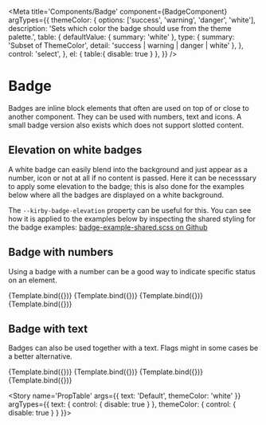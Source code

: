 

<Meta 
  title='Components/Badge' 
  component={BadgeComponent}
  argTypes={{
    themeColor: {
      options: ['success', 'warning', 'danger', 'white'],
      description: 'Sets which color the badge should use from the theme palette.',
      table: {
        defaultValue: {
          summary: 'white'
        },
        type: {
          summary: 'Subset of ThemeColor',
          detail: 'success | warning | danger | white'
        },
      },
      control: 'select',
    },
    el: {
      table:{
        disable: true
      }
    },
  }}
  />

# Badge
Badges are inline block elements that often are used on top of or close to another component. They can be used with numbers, text and icons.
A small badge version also exists which does not support slotted content.

## Elevation on white badges
A white badge can easily blend into the background and just appear as a number, icon or not at all if no content is passed. 
Here it can be necesssary to apply some elevation to the badge; this is also done for the examples below where all the badges are displayed on a white background.

The `--kirby-badge-elevation` property can be useful for this. You can see how it is applied to the examples below by inspecting the shared styling for the badge examples:
[badge-example-shared.scss on Github](https://github.com/kirbydesign/designsystem/blob/master/apps/cookbook/src/app/examples/badge-example/examples/badge-example-shared.scss)


## Badge with numbers
Using a badge with a number can be a good way to indicate specific status on an element.

<Canvas>
  <Story
    name='Default - number'
    args={{
        text: '1',
      }}>
    {Template.bind({})}
  </Story>
  <Story
    name='Success - number'
    args={{
        text: '7',
        themeColor: 'success'
      }}>
    {Template.bind({})}
  </Story>
  <Story
    name='Warning - number'
    args={{
        text: '99',
        themeColor: 'warning'
      }}>
    {Template.bind({})}
  </Story>
  <Story
    name='Danger - number'
    args={{
        text: '123',
        themeColor: 'danger'
      }}>
    {Template.bind({})}
  </Story>
</Canvas>

## Badge with text
Badges can also be used together with a text. Flags might in some cases be a better alternative.

<Canvas>
  <Story
    name='Default - text'
    args={{
        text: 'Default'
      }}>
    {Template.bind({})}
  </Story>
  <Story
    name='Success - text'
    args={{
        text: 'Success',
        themeColor: 'success'
      }}>
    {Template.bind({})}
  </Story>
  <Story
    name='Warning - text'
    args={{
        text: 'Warning',
        themeColor: 'warning'
      }}>
    {Template.bind({})}
  </Story>
  <Story
    name='Danger - text'
    args={{
        text: 'Danger',
        themeColor: 'danger'
      }}>
    {Template.bind({})}
  </Story>
</Canvas>

<!-- 
The PropTable story is a workaround to be able to hide the controls in the ArgsTable.
We need to hide it because when <ArgsTable /> uses one of the stories loaded into the DOM, 
and a user tries to alter the control while on the doc page, storybook will break with an error message:
"Type [ComponentName] is part of the declarations of 2 modules: StorybookModule and StorybookModule"

With this workaround, the story will show in the menu to the left, but if we dont bind to the template, 
we will not render anything else than the prop table, with default values. 

The above is a side effect of <ArgsTable of={ComponentName} /> syntax not working with custom 
args tables, so we can only generate it from a specific story: https://storybook.js.org/docs/angular/writing-docs/doc-blocks#customizing

REMEMBER TO ADD ALL PROPERTIES TO BELOW ON THE PROPTABLE STORY, FOR THEM TO SHOW UP ON THE DOCS PAGE.
-->
<Story
  name='PropTable'
  args={{
    text: 'Default',
    themeColor: 'white'
  }}
  argTypes={{
    text: { control: { disable: true } },
    themeColor: { control: { disable: true } }
  }}>
</Story>

<ArgsTable story='PropTable' />
